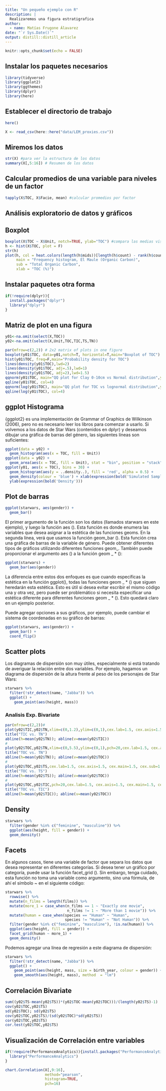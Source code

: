 ```yaml
---
title: "Un pequeño ejemplo con R"
description: |
  Realizaremos una figura estratigrafica
author:
  - name: Matías Frugone Álavarez 
date: "`r Sys.Date()`"
output: distill::distill_article
---
```


```r
knitr::opts_chunk$set(echo = FALSE)
```

## Instalar los paquetes necesarios

```r

library(tidyverse)
library(ggplot2)
library(ggthemes)
library(dplyr)
library(here)

```


## Establecer el directorio de trabajo



```r
here()

X <- read_csv(here::here("data/LEM_proxies.csv"))
```


## Miremos los datos

```r
str(X) #para ver la estructura de los datos
summary(X[,5:16]) # Resumen de los datos
```

## Calcular promedios de una variable para niveles de un factor

```r
tapply(X$TOC, X$Facie, mean) #calcular promedios por factor
```

## Análisis exploratorio de datos y gráficos 

## Boxplot

```r
boxplot(X$TOC ~ X$Unit, notch=TRUE, ylab="TOC") #compara las medias visualmente
h <- hist(X$TOC, plot = F)
str(h)
plot(h, col = heat.colors(length(h$mids))[length(h$count) - rank(h$count) + 1], ylim = c(0,   max(h$count) + 5),
     main = "Frequency histogram, El Maule (Organic Carbon)",
     sub = "Total Organic Carbon",
     xlab = "TOC (%)")
```

## Instalar paquetes otra forma

```r
if(!require(dplyr)){
  install.packages("dplyr")
  library("dplyr")
}
```


## Matriz de plot en una figura

```r
y01<-na.omit(select(X,TOC))
y02<-na.omit(select(X,Unit,TOC,TIC,TS,TN))

par(mfrow=c(2,2)) # 2x2 matrix of plots in one figure
boxplot(y01$TOC, data=y01,notch=T, horizontal=T,main="Boxplot of TOC")
hist(y01$TOC, freq=F,main="Probability density for TOC")
lines(density(y01$TOC),lwd=2)
lines(density(y01$TOC, adj=.5),lwd=1)
lines(density(y01$TOC, adj=2),lwd=1.5)
qqnorm(y01$TOC, main="QQ plot for Clay 0-10cm vs Normal distribution",ylab="TOC %")
qqline(y01$TOC, col=4)
qqnorm(log(y01$TOC), main="QQ plot for TOC vs lognormal distribution",ylab="log(TOC %)")
qqline(log(y01$TOC), col=4)
```


## ggplot Histograma

{ggplot2} es una implementación de Grammar of Graphics de Wilkinson (2006), pero no es necesario leer los libros para comenzar a usarlo. Si volvemos a los datos de Star Wars (contenidos en dplyr) y deseamos dibujar una gráfica de barras del género, las siguientes líneas son suficientes:


```r
ggplot(data = y02) +
  geom_histogram(aes(x = TOC, fill = Unit))
ggplot(data = y02) +
  geom_area(aes(x = TOC, fill = Unit), stat = "bin", position = "stack")
ggplot(y01, aes(x = TOC), bins = 30) + 
  geom_histogram(aes(y = ..density..), fill = 'red', alpha = 0.5) + 
  geom_density(colour = 'blue') + xlab(expression(bold('Simulated Samples'))) +
  ylab(expression(bold('Density')))
```


## Plot de barras

```r
ggplot(starwars, aes(gender)) +
  geom_bar()
```


El primer argumento de la función son los datos (llamados starwars en este ejemplo), y luego la función aes (). Esta función es donde enumera las variables que desea asignar a la estética de las funciones geoms. En la segunda línea, verá que usamos la función geom_bar (). Esta función crea una gráfica de barras de la variable de género. Puede obtener diferentes tipos de gráficos utilizando diferentes funciones geom_. También puede proporcionar el argumento aes () a la función geom _ * ():

```r
ggplot(starwars) +
  geom_bar(aes(gender))
```


La diferencia entre estos dos enfoques es que cuando especificas la estética en la función ggplot(), todas las funciones geom _ * () que siguen heredarán esta estética. Esto es útil si desea evitar escribir el mismo código una y otra vez, pero puede ser problemático si necesita especificar una estética diferente para diferentes funciones geom _ * (). Esto quedará claro en un ejemplo posterior.

Puede agregar opciones a sus gráficos, por ejemplo, puede cambiar el sistema de coordenadas en su gráfico de barras:

```r
ggplot(starwars, aes(gender)) +
  geom_bar() +
  coord_flip()
```


## Scatter plots


Los diagramas de dispersión son muy útiles, especialmente si está tratando de averiguar la relación entre dos variables. Por ejemplo, hagamos un diagrama de dispersión de la altura frente al peso de los personajes de Star Wars:

```r
starwars %>%
  filter(!str_detect(name, "Jabba")) %>%
  ggplot() +
    geom_point(aes(height, mass))
```


### Analisis Exp. Bivariate

```r
par(mfrow=c(2,2))#
plot(y02$TIC,y02$TN,xlim=c(0,1.2),ylim=c(0,1),cex.lab=1.5, cex.axis=1.5, cex.main=1.5, cex.sub=1.5); abline(0,1,lty=2);
title("TIC vs. TN")
abline(h=mean(y02$TN)); abline(v=mean(y02$TIC))
#
plot(y02$TOC,y02$TN,xlim=c(0,5.5),ylim=c(0,1),pch=20,cex.lab=1.5, cex.axis=1.5, cex.main=1.5, cex.sub=1.5); abline(0,1,lty=2)
title("TOC vs. TN")
abline(h=mean(y02$TN)); abline(v=mean(y02$TOC))
#
plot(y02$TOC,y02$TS,cex.lab=1.5, cex.axis=1.5, cex.main=1.5, cex.sub=1.5); abline(0,1,lty=2)
title("TOC vs. TS")
abline(h=mean(y02$TS)); abline(v=mean(y02$TOC))
#
plot(y02$TOC,y02$TIC,pch=20,cex.lab=1.5, cex.axis=1.5, cex.main=1.5, cex.sub=1.5); abline(0,1,lty=2)
title("TOC vs. TIC")
abline(h=mean(y02$TIC)); abline(v=mean(y02$TOC))
```


## Density

```r
starwars %>%
  filter(gender %in% c("feminine", "masculine")) %>%
  ggplot(aes(height, fill = gender)) +
  geom_density()
```


## Facets

En algunos casos, tiene una variable de factor que separa los datos que desea representar en diferentes categorías. Si desea tener un gráfico por categoría, puede usar la función facet_grid (). Sin embargo, tenga cuidado, esta función no toma una variable como argumento, sino una fórmula, de ahí el símbolo ~ en el siguiente código:

```r
starwars %>%
  rowwise() %>%
  mutate(n_films = length(films)) %>%
  mutate(more_1 = case_when(n_films == 1 ~ "Exactly one movie",
                            n_films != 1 ~ "More than 1 movie")) %>%
  mutate(human = case_when(species == "Human" ~ "Human",
                           species != "Human" ~ "Not Human")) %>%
  filter(gender %in% c("feminine", "masculine"), !is.na(human)) %>%
  ggplot(aes(height, fill = gender)) +
  facet_grid(human ~ more_1) +
  geom_density()


```

Podemos agregar una línea de regresión a este diagrama de dispersión:

```r
starwars %>%
  filter(!str_detect(name, "Jabba")) %>%
  ggplot() +
    geom_point(aes(height, mass, size = birth_year, colour = gender)) +
    geom_smooth(aes(height, mass), method  = "lm")
```

## Correlación Bivariate

```r
sum((y02$TS-mean(y02$TS))*(y02$TOC-mean(y02$TOC)))/(length(y02$TS)-1)
cov(y02$TOC,y02$TS)
sd(y02$TOC); sd(y02$TS)
cov(y02$TOC,y02$TS)/(sd(y02$TOC)*sd(y02$TS))
cor(y02$TOC,y02$TS)
cor.test(y02$TOC,y02$TS)
```


## Visualización de Correlación entre variables

```r
if(!require(PerformanceAnalytics)){install.packages("PerformanceAnalytics")
  library("PerformanceAnalytics")
}
```

```r
chart.Correlation(X[,9:16],
                  method="pearson",
                  histogram=TRUE,
                  pch=16)
```



